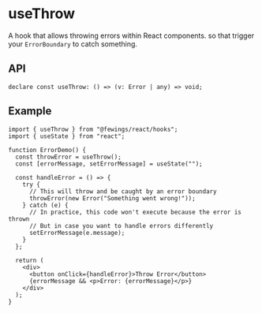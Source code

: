 # useThrow

A hook that allows throwing errors within React components. so that trigger your `ErrorBoundary` to catch something.

## API

```tsx
declare const useThrow: () => (v: Error | any) => void;
```

## Example

```tsx
import { useThrow } from "@fewings/react/hooks";
import { useState } from "react";

function ErrorDemo() {
  const throwError = useThrow();
  const [errorMessage, setErrorMessage] = useState("");

  const handleError = () => {
    try {
      // This will throw and be caught by an error boundary
      throwError(new Error("Something went wrong!"));
    } catch (e) {
      // In practice, this code won't execute because the error is thrown
      // But in case you want to handle errors differently
      setErrorMessage(e.message);
    }
  };

  return (
    <div>
      <button onClick={handleError}>Throw Error</button>
      {errorMessage && <p>Error: {errorMessage}</p>}
    </div>
  );
}
```

